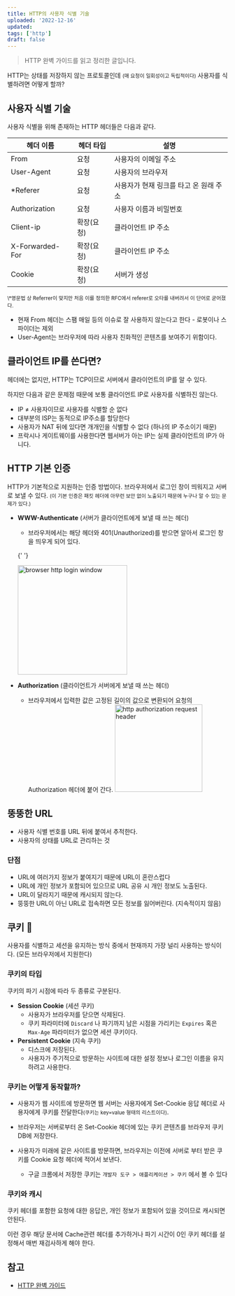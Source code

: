 ```yaml
---
title: HTTP의 사용자 식별 기술
uploaded: '2022-12-16'
updated:
tags: ['http']
draft: false
---
```


> HTTP 완벽 가이드를 읽고 정리한 글입니다.

HTTP는 상태를 저장하지 않는 프로토콜인데 <small>(매 요청이 일회성이고 독립적이다)</small> 사용자를 식별하려면 어떻게 할까?

## 사용자 식별 기술

사용자 식별을 위해 존재하는 HTTP 헤더들은 다음과 같다.

| 헤더 이름       | 헤더 타입  | 설명                                   |
| --------------- | ---------- | -------------------------------------- |
| From            | 요청       | 사용자의 이메일 주소                   |
| User-Agent      | 요청       | 사용자의 브라우저                      |
| \*Referer       | 요청       | 사용자가 현재 링크를 타고 온 원래 주소 |
| Authorization   | 요청       | 사용자 이름과 비밀번호                 |
| Client-ip       | 확장(요청) | 클라이언트 IP 주소                     |
| X-Forwarded-For | 확장(요청) | 클라이언트 IP 주소                     |
| Cookie          | 확장(요청) | 서버가 생성                            |

<small>
  \*영문법 상 Referrer이 맞지만 처음 이를 정의한 RFC에서 referer로 오타를 내버려서 이 단어로
  굳어졌다.
</small>

- 현재 From 헤더는 스팸 매일 등의 이슈로 잘 사용하지 않는다고 한다 - 로봇이나 스파이더는 제외
- User-Agent는 브라우저에 따라 사용자 친화적인 콘텐츠를 보여주기 위함이다.

## 클라이언트 IP를 쓴다면?

헤더에는 없지만, HTTP는 TCP이므로 서버에서 클라이언트의 IP를 알 수 있다.

하지만 다음과 같은 문제점 때문에 보통 클라이언트 IP로 사용자를 식별하진 않는다.

- IP ≠ 사용자이므로 사용자를 식별할 순 없다
- 대부분의 ISP는 동적으로 IP주소를 할당한다
- 사용자가 NAT 뒤에 있다면 개개인을 식별할 수 없다 (하나의 IP 주소이기 때문)
- 프락시나 게이트웨이를 사용한다면 웹서버가 아는 IP는 실제 클라이언트의 IP가 아니다.

## HTTP 기본 인증

HTTP가 기본적으로 지원하는 인증 방법이다. 브라우저에서 로그인 창이 띄워지고 서버로 보낼 수 있다. <small>(이 기본 인증은 패킷 헤더에 아무런 보안 없이 노출되기 때문에 누구나 알 수 있는 문제가 있다.)</small>

- **WWW-Authenticate** (서버가 클라이언트에게 보낼 때 쓰는 헤더)

  - 브라우저에서는 해당 헤더와 401(Unauthorized)를 받으면 알아서 로그인 창을 띄우게 되어 있다.

  {' '}

  <Image src="/http-user-identification-0.png" alt="browser http login window" height="250px" />

- **Authorization** (클라이언트가 서버에게 보낼 때 쓰는 헤더)
  - 브라우저에서 입력한 값은 고정된 길이의 값으로 변환되어 요청의 Authorization 헤더에 붙어 간다.
    <Image
      src="/http-user-identification-1.png"
      alt="http authorization request header"
      height="200px"
    />

## 뚱뚱한 URL

- 사용자 식별 번호를 URL 뒤에 붙여서 추적한다.
- 사용자의 상태를 URL로 관리하는 것

### 단점

- URL에 여러가지 정보가 붙여지기 때문에 URL이 혼란스럽다
- URL에 개인 정보가 포함되어 있으므로 URL 공유 시 개인 정보도 노출된다.
- URL이 달라지기 때문에 캐시되지 않는다.
- 뚱뚱한 URL이 아닌 URL로 접속하면 모든 정보를 잃어버린다. (지속적이지 않음)

## 쿠키 🍪 

사용자를 식별하고 세션을 유지하는 방식 중에서 현재까지 가장 널리 사용하는 방식이다. (모든 브라우저에서 지원한다)

### 쿠키의 타입

쿠키의 파기 시점에 따라 두 종류로 구분된다.

- **Session Cookie** (세션 쿠키)
  - 사용자가 브라우저를 닫으면 삭제된다.
  - 쿠키 파라미터에 `Discard` 나 파기까지 남은 시점을 가리키는 `Expires` 혹은 `Max-Age` 파라미터가 없으면 세션 쿠키이다.
- **Persistent Cookie** (지속 쿠키)
  - 디스크에 저장된다.
  - 사용자가 주기적으로 방문하는 사이트에 대한 설정 정보나 로그인 이름을 유지하려고 사용한다.

### 쿠키는 어떻게 동작할까?

- 사용자가 웹 사이트에 방문하면 웹 서버는 사용자에게 Set-Cookie 응답 헤더로 사용자에게 쿠키를 전달한다<small>(쿠키는 key=value 형태의 리스트이다)</small>.

- 브라우저는 서버로부터 온 Set-Cookie 헤더에 있는 쿠키 콘텐츠를 브라우저 쿠키 DB에 저장한다.

- 사용자가 미래에 같은 사이트를 방문하면, 브라우저는 이전에 서버로 부터 받은 쿠키를 Cookie 요청 헤더에 적어서 보낸다.
  - 구글 크롬에서 저장한 쿠키는 `개발자 도구 > 애플리케이션 > 쿠키` 에서 볼 수 있다

### 쿠키와 캐시

쿠키 헤더를 포함한 요청에 대한 응답은, 개인 정보가 포함되어 있을 것이므로 캐시되면 안된다.

이런 경우 해당 문서에 Cache관련 헤더를 추가하거나 파기 시간이 0인 쿠키 헤더를 설정해서 매번 재검사하게 해야 한다.

## 참고

- [HTTP 완벽 가이드](http://www.yes24.com/Product/Goods/15381085)
